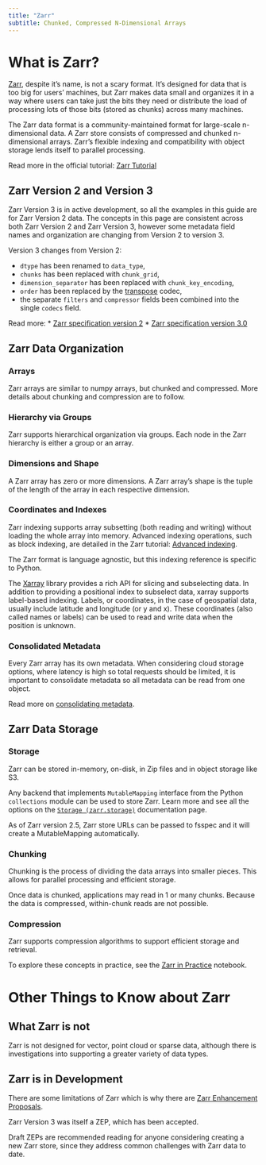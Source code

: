 ```yaml
---
title: "Zarr"
subtitle: Chunked, Compressed N-Dimensional Arrays
---
```


# What is Zarr?

[Zarr](https://zarr.dev/), despite it's name, is not a scary format. It's designed for data that is too big for users' machines, but Zarr makes data small and organizes it in a way where users can take just the bits they need or distribute the load of processing lots of those bits (stored as chunks) across many machines.

The Zarr data format is a community-maintained format for large-scale n-dimensional data. A Zarr store consists of compressed and chunked n-dimensional arrays. Zarr's flexible indexing and compatibility with object storage lends itself to parallel processing.

Read more in the official tutorial: [Zarr Tutorial](https://zarr.readthedocs.io/en/stable/tutorial.html)

## Zarr Version 2 and Version 3

::: {.callout-important}
Zarr Version 3 is in active development, so all the examples in this guide are for Zarr Version 2 data. The concepts in this page are consistent across both Zarr Version 2 and Zarr Version 3, however some metadata field names and organization are changing from Version 2 to version 3. 
:::

Version 3 changes from Version 2:

* `dtype` has been renamed to `data_type`,
* `chunks` has been replaced with `chunk_grid`,
* `dimension_separator` has been replaced with `chunk_key_encoding`,
* `order` has been replaced by the [transpose](https://zarr-specs.readthedocs.io/en/latest/v3/codecs/transpose/v1.0.html#transpose-codec-v1) codec,
* the separate `filters` and `compressor` fields been combined into the single `codecs` field.

Read more:
* [Zarr specification version 2](https://zarr.readthedocs.io/en/stable/spec/v2.html)
* [Zarr specification version 3.0](https://zarr.readthedocs.io/en/stable/spec/v3.html)

## Zarr Data Organization

### Arrays

Zarr arrays are similar to numpy arrays, but chunked and compressed. More details about chunking and compression are to follow.

### Hierarchy via Groups

Zarr supports hierarchical organization via groups. Each node in the Zarr hierarchy is either a group or an array.

### Dimensions and Shape

A Zarr array has zero or more dimensions. A Zarr array's shape is the tuple of the length of the array in each respective dimension.

### Coordinates and Indexes

Zarr indexing supports array subsetting (both reading and writing) without loading the whole array into memory. Advanced indexing operations, such as block indexing, are detailed in the Zarr tutorial: [Advanced indexing](https://zarr.readthedocs.io/en/stable/tutorial.html#advanced-indexing).

::: {.callout-note}
The Zarr format is language agnostic, but this indexing reference is specific to Python.
:::

The [Xarray](https://docs.xarray.dev/) library provides a rich API for slicing and subselecting data. In addition to providing a positional index to subselect data, xarray supports label-based indexing. Labels, or coordinates, in the case of geospatial data, usually include latitude and longitude (or y and x). These coordinates (also called names or labels) can be used to read and write data when the position is unknown.

### Consolidated Metadata

Every Zarr array has its own metadata. When considering cloud storage options, where latency is high so total requests should be limited, it is important to consolidate metadata so all metadata can be read from one object.

Read more on [consolidating metadata](https://zarr.readthedocs.io/en/stable/tutorial.html#consolidating-metadata).

## Zarr Data Storage

### Storage

Zarr can be stored in-memory, on-disk, in Zip files and in object storage like S3.

::: {.callout-note}
Any backend that implements `MutableMapping` interface from the Python `collections` module can be used to store Zarr. Learn more and see all the options on the [`Storage (zarr.storage)`](https://zarr.readthedocs.io/en/stable/api/storage.html) documentation page.
:::

As of Zarr version 2.5, Zarr store URLs can be passed to fsspec and it will create a MutableMapping automatically.

### Chunking

Chunking is the process of dividing the data arrays into smaller pieces. This allows for parallel processing and efficient storage.

Once data is chunked, applications may read in 1 or many chunks. Because the data is compressed, within-chunk reads are not possible.

### Compression

Zarr supports compression algorithms to support efficient storage and retrieval.

To explore these concepts in practice, see the [Zarr in Practice](./zarr-in-practice.ipynb) notebook.

# Other Things to Know about Zarr

## What Zarr is not

Zarr is not designed for vector, point cloud or sparse data, although there is investigations into supporting a greater variety of data types.

## Zarr is in Development

There are some limitations of Zarr which is why there are [Zarr Enhancement Proposals](https://zarr.dev/zeps/). 

Zarr Version 3 was itself a ZEP, which has been accepted.

Draft ZEPs are recommended reading for anyone considering creating a new Zarr store, since they address common challenges with Zarr data to date.
